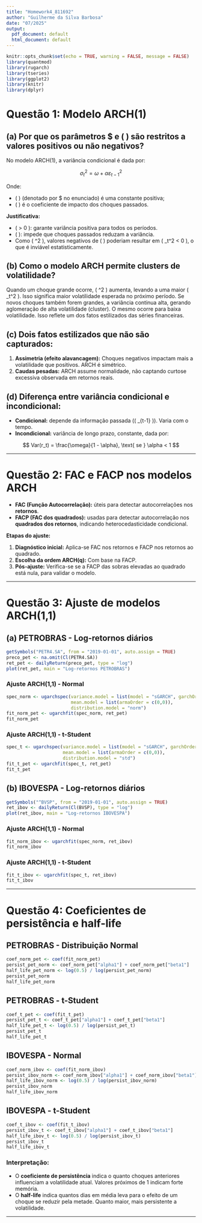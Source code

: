 ---
title: "Homework4_811692"
author: "Guilherme da Silva Barbosa"
date: "07/2025"
output:
  pdf_document: default
  html_document: default
---

```{r setup, include=FALSE}
knitr::opts_chunk$set(echo = TRUE, warning = FALSE, message = FALSE)
library(quantmod)
library(rugarch)
library(tseries)
library(ggplot2)
library(knitr)
library(dplyr)
```

# Questão 1: Modelo ARCH(1)

## (a) Por que os parâmetros $ e \( \alpha \) são restritos a valores positivos ou não negativos?

No modelo ARCH(1), a variância condicional é dada por:

$$
\sigma_t^2 = \omega + \alpha \varepsilon_{t-1}^2
$$

Onde:

- \( \omega \) (denotado por $ no enunciado) é uma constante positiva;
- \( \alpha \) é o coeficiente de impacto dos choques passados.

**Justificativa:**

- \( \omega > 0 \): garante variância positiva para todos os períodos.
- \( \alpha \geq 0 \): impede que choques passados reduzam a variância.
- Como \( \varepsilon^2 \geq 0 \), valores negativos de \( \alpha \) poderiam resultar em \( \sigma_t^2 < 0 \), o que é inviável estatisticamente.

## (b) Como o modelo ARCH permite clusters de volatilidade?

Quando um choque grande ocorre, \( \varepsilon^2 \) aumenta, levando a uma maior \( \sigma_t^2 \). Isso significa maior volatilidade esperada no próximo período. Se novos choques também forem grandes, a variância continua alta, gerando aglomeração de alta volatilidade (cluster). O mesmo ocorre para baixa volatilidade. Isso reflete um dos fatos estilizados das séries financeiras.

## (c) Dois fatos estilizados que **não** são capturados:

1. **Assimetria (efeito alavancagem):** Choques negativos impactam mais a volatilidade que positivos. ARCH é simétrico.
2. **Caudas pesadas:** ARCH assume normalidade, não captando curtose excessiva observada em retornos reais.

## (d) Diferença entre variância condicional e incondicional:

- **Condicional:** depende da informação passada (\( \mathcal{I}_{t-1} \)). Varia com o tempo.
- **Incondicional:** variância de longo prazo, constante, dada por:

$$
Var(r_t) = \frac{\omega}{1 - \alpha}, \text{ se } \alpha < 1
$$

---

# Questão 2: FAC e FACP nos modelos ARCH

- **FAC (Função Autocorrelação):** úteis para detectar autocorrelações nos **retornos**.
- **FACP (FAC dos quadrados):** usadas para detectar autocorrelação nos **quadrados dos retornos**, indicando heterocedasticidade condicional.

**Etapas do ajuste:**

1. **Diagnóstico inicial:** Aplica-se FAC nos retornos e FACP nos retornos ao quadrado.
2. **Escolha da ordem ARCH(q):** Com base na FACP.
3. **Pós-ajuste:** Verifica-se se a FACP das sobras elevadas ao quadrado está nula, para validar o modelo.

---

# Questão 3: Ajuste de modelos ARCH(1,1)

## (a) PETROBRAS - Log-retornos diários

```{r petro}
getSymbols("PETR4.SA", from = "2019-01-01", auto.assign = TRUE)
preco_pet <- na.omit(Cl(PETR4.SA))
ret_pet <- dailyReturn(preco_pet, type = "log")
plot(ret_pet, main = "Log-retornos PETROBRAS")
```

### Ajuste ARCH(1,1) - Normal

```{r arch_norm_pet}
spec_norm <- ugarchspec(variance.model = list(model = "sGARCH", garchOrder = c(1,1)),
                        mean.model = list(armaOrder = c(0,0)),
                        distribution.model = "norm")
fit_norm_pet <- ugarchfit(spec_norm, ret_pet)
fit_norm_pet
```

### Ajuste ARCH(1,1) - t-Student

```{r arch_t_pet}
spec_t <- ugarchspec(variance.model = list(model = "sGARCH", garchOrder = c(1,1)),
                     mean.model = list(armaOrder = c(0,0)),
                     distribution.model = "std")
fit_t_pet <- ugarchfit(spec_t, ret_pet)
fit_t_pet
```

## (b) IBOVESPA - Log-retornos diários

```{r ibov}
getSymbols("^BVSP", from = "2019-01-01", auto.assign = TRUE)
ret_ibov <- dailyReturn(Cl(BVSP), type = "log")
plot(ret_ibov, main = "Log-retornos IBOVESPA")
```

### Ajuste ARCH(1,1) - Normal

```{r arch_norm_ibov}
fit_norm_ibov <- ugarchfit(spec_norm, ret_ibov)
fit_norm_ibov
```

### Ajuste ARCH(1,1) - t-Student

```{r arch_t_ibov}
fit_t_ibov <- ugarchfit(spec_t, ret_ibov)
fit_t_ibov
```

---

# Questão 4: Coeficientes de persistência e half-life

## PETROBRAS - Distribuição Normal

```{r pers_pet_norm}
coef_norm_pet <- coef(fit_norm_pet)
persist_pet_norm <- coef_norm_pet["alpha1"] + coef_norm_pet["beta1"]
half_life_pet_norm <- log(0.5) / log(persist_pet_norm)
persist_pet_norm
half_life_pet_norm
```

## PETROBRAS - t-Student

```{r pers_pet_t}
coef_t_pet <- coef(fit_t_pet)
persist_pet_t <- coef_t_pet["alpha1"] + coef_t_pet["beta1"]
half_life_pet_t <- log(0.5) / log(persist_pet_t)
persist_pet_t
half_life_pet_t
```

## IBOVESPA - Normal

```{r pers_ibov_norm}
coef_norm_ibov <- coef(fit_norm_ibov)
persist_ibov_norm <- coef_norm_ibov["alpha1"] + coef_norm_ibov["beta1"]
half_life_ibov_norm <- log(0.5) / log(persist_ibov_norm)
persist_ibov_norm
half_life_ibov_norm
```

## IBOVESPA - t-Student

```{r pers_ibov_t}
coef_t_ibov <- coef(fit_t_ibov)
persist_ibov_t <- coef_t_ibov["alpha1"] + coef_t_ibov["beta1"]
half_life_ibov_t <- log(0.5) / log(persist_ibov_t)
persist_ibov_t
half_life_ibov_t
```

### Interpretação:

- O **coeficiente de persistência** indica o quanto choques anteriores influenciam a volatilidade atual. Valores próximos de 1 indicam forte memória.
- O **half-life** indica quantos dias em média leva para o efeito de um choque se reduzir pela metade. Quanto maior, mais persistente a volatilidade.

---

